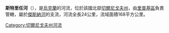 <!-- 檔案不存在 [[Image:Стрижень_у_Чернігові.jpg|right]] -->

'''斯特里任河'''（{{lang-uk|Стрижень}}），是[[烏克蘭|烏克蘭]]的河流，位於該國北部[[切爾尼戈夫州|切爾尼戈夫州]]，由[[里普基區|里普基區]]負責管轄，屬於[[傑斯納河|傑斯納河]]的支流，河流全長24公里，流域面積168平方公里。

{{DEFAULTSORT:Стрижень (притока Десни)}}
[[Category:切爾尼戈夫州河流|Category:切爾尼戈夫州河流]]


{{Ukraine-river-stub}}